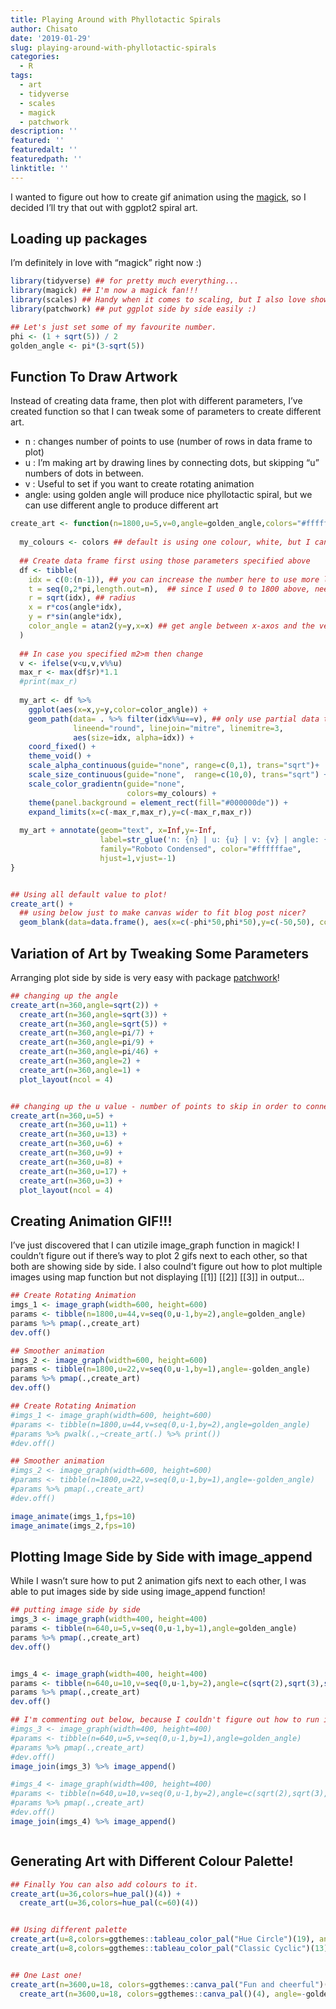 ```yaml
---
title: Playing Around with Phyllotactic Spirals
author: Chisato
date: '2019-01-29'
slug: playing-around-with-phyllotactic-spirals
categories:
  - R
tags:
  - art
  - tidyverse
  - scales
  - magick
  - patchwork
description: ''
featured: ''
featuredalt: ''
featuredpath: ''
linktitle: ''
---
```


I wanted to figure out how to create gif animation using the [magick](https://CRAN.R-project.org/package=magick), so I decided I'll try that out with ggplot2 spiral art. 


## Loading up packages

I'm definitely in love with "magick" right now :) 
```r

library(tidyverse) ## for pretty much everything...
library(magick) ## I'm now a magick fan!!! 
library(scales) ## Handy when it comes to scaling, but I also love show_col function
library(patchwork) ## put ggplot side by side easily :) 

## Let's just set some of my favourite number.
phi <- (1 + sqrt(5)) / 2 
golden_angle <- pi*(3-sqrt(5))

```


## Function To Draw Artwork 

Instead of creating data frame, then plot with different parameters, I've created function so that I can tweak some of parameters to create different art. 

* n : changes number of points to use (number of rows in data frame to plot)
* u : I'm making art by drawing lines by connecting dots, but skipping "u" numbers of dots in between. 
* v : Useful to set if you want to create rotating animation
* angle: using golden angle will produce nice phyllotactic spiral, but we can use different angle to produce different art

```r

create_art <- function(n=1800,u=5,v=0,angle=golden_angle,colors="#ffffff",...){
  
  my_colours <- colors ## default is using one colour, white, but I can use vector of colours too. 
  
  ## Create data frame first using those parameters specified above
  df <- tibble(
    idx = c(0:(n-1)), ## you can increase the number here to use more lines.
    t = seq(0,2*pi,length.out=n),  ## since I used 0 to 1800 above, need to add 1
    r = sqrt(idx), ## radius   
    x = r*cos(angle*idx),
    y = r*sin(angle*idx),
    color_angle = atan2(y=y,x=x) ## get angle between x-axos and the vector from the origin to x,y
  )
  
  ## In case you specified m2>m then change 
  v <- ifelse(v<u,v,v%%u)
  max_r <- max(df$r)*1.1
  #print(max_r)
  
  my_art <- df %>% 
    ggplot(aes(x=x,y=y,color=color_angle)) +
    geom_path(data= . %>% filter(idx%%u==v), ## only use partial data to connect the dots
              lineend="round", linejoin="mitre", linemitre=3,
              aes(size=idx, alpha=idx)) + 
    coord_fixed() +
    theme_void() +
    scale_alpha_continuous(guide="none", range=c(0,1), trans="sqrt")+ 
    scale_size_continuous(guide="none",  range=c(10,0), trans="sqrt") +
    scale_color_gradientn(guide="none", 
                          colors=my_colours) +
    theme(panel.background = element_rect(fill="#000000de")) +
    expand_limits(x=c(-max_r,max_r),y=c(-max_r,max_r)) 
    
  my_art + annotate(geom="text", x=Inf,y=-Inf,
                    label=str_glue('n: {n} | u: {u} | v: {v} | angle: {round(angle,3)} radian'),
                    family="Roboto Condensed", color="#ffffffae",
                    hjust=1,vjust=-1)
}


## Using all default value to plot! 
create_art() +
  ## using below just to make canvas wider to fit blog post nicer?
  geom_blank(data=data.frame(), aes(x=c(-phi*50,phi*50),y=c(-50,50), color=c(0,0))) 


```

## Variation of Art by Tweaking Some Parameters

Arranging plot side by side is very easy with package [patchwork](https://github.com/thomasp85/patchwork)! 

```r

## changing up the angle 
create_art(n=360,angle=sqrt(2)) +
  create_art(n=360,angle=sqrt(3)) +
  create_art(n=360,angle=sqrt(5)) +
  create_art(n=360,angle=pi/7) +
  create_art(n=360,angle=pi/9) +
  create_art(n=360,angle=pi/46) +
  create_art(n=360,angle=2) +
  create_art(n=360,angle=1) +
  plot_layout(ncol = 4)


## changing up the u value - number of points to skip in order to connect the points
create_art(n=360,u=5) +
  create_art(n=360,u=11) +
  create_art(n=360,u=13) +
  create_art(n=360,u=6) +
  create_art(n=360,u=9) +
  create_art(n=360,u=8) +
  create_art(n=360,u=17) +
  create_art(n=360,u=3) +
  plot_layout(ncol = 4)


```


## Creating Animation GIF!!! 

I've just discovered that I can utizile image_graph function in magick! 
I couldn't figure out if there's way to plot 2 gifs next to each other, so that both are showing side by side.  I also coulnd't figure out how to plot multiple images using map function but not displaying [[1]] [[2]] [[3]] in output... 

```r

## Create Rotating Animation
imgs_1 <- image_graph(width=600, height=600)
params <- tibble(n=1800,u=44,v=seq(0,u-1,by=2),angle=golden_angle)
params %>% pmap(.,create_art)
dev.off()

## Smoother animation
imgs_2 <- image_graph(width=600, height=600)
params <- tibble(n=1800,u=22,v=seq(0,u-1,by=1),angle=-golden_angle)
params %>% pmap(.,create_art)
dev.off()

```

```r


## Create Rotating Animation
#imgs_1 <- image_graph(width=600, height=600)
#params <- tibble(n=1800,u=44,v=seq(0,u-1,by=2),angle=golden_angle)
#params %>% pwalk(.,~create_art(.) %>% print())
#dev.off()

## Smoother animation
#imgs_2 <- image_graph(width=600, height=600)
#params <- tibble(n=1800,u=22,v=seq(0,u-1,by=1),angle=-golden_angle)
#params %>% pmap(.,create_art)
#dev.off()

image_animate(imgs_1,fps=10)
image_animate(imgs_2,fps=10)


```


## Plotting Image Side by Side with image_append

While I wasn't sure how to put 2 animation gifs next to each other, I was able to put images side by side using image_append function!

```r

## putting image side by side
imgs_3 <- image_graph(width=400, height=400)
params <- tibble(n=640,u=5,v=seq(0,u-1,by=1),angle=golden_angle)
params %>% pmap(.,create_art)
dev.off()


imgs_4 <- image_graph(width=400, height=400)
params <- tibble(n=640,u=10,v=seq(0,u-1,by=2),angle=c(sqrt(2),sqrt(3),sqrt(4),sqrt(5),sqrt(6)))
params %>% pmap(.,create_art)
dev.off()


```


```r

## I'm commenting out below, because I couldn't figure out how to run it silently...
#imgs_3 <- image_graph(width=400, height=400)
#params <- tibble(n=640,u=5,v=seq(0,u-1,by=1),angle=golden_angle)
#params %>% pmap(.,create_art)
#dev.off()
image_join(imgs_3) %>% image_append()

#imgs_4 <- image_graph(width=400, height=400)
#params <- tibble(n=640,u=10,v=seq(0,u-1,by=2),angle=c(sqrt(2),sqrt(3),sqrt(4),sqrt(5),sqrt(6)))
#params %>% pmap(.,create_art)
#dev.off()
image_join(imgs_4) %>% image_append()



```



## Generating Art with Different Colour Palette! 

```r


## Finally You can also add colours to it.
create_art(u=36,colors=hue_pal()(4)) + 
  create_art(u=36,colors=hue_pal(c=60)(4))


## Using different palette
create_art(u=8,colors=ggthemes::tableau_color_pal("Hue Circle")(19), angle=2*pi-golden_angle) +
create_art(u=8,colors=ggthemes::tableau_color_pal("Classic Cyclic")(13)) 


## One Last one! 
create_art(n=3600,u=18, colors=ggthemes::canva_pal("Fun and cheerful")(4)) + 
  create_art(n=3600,u=18, colors=ggthemes::canva_pal()(4), angle=-golden_angle)



```


